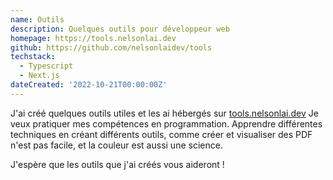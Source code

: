```yaml
---
name: Outils
description: Quelques outils pour développeur web
homepage: https://tools.nelsonlai.dev
github: https://github.com/nelsonlaidev/tools
techstack:
  - Typescript
  - Next.js
dateCreated: '2022-10-21T00:00:00Z'
---
```


J'ai créé quelques outils utiles et les ai hébergés sur [tools.nelsonlai.dev](https://tools.nelsonlai.dev) Je veux pratiquer mes compétences en programmation. Apprendre différentes techniques en créant différents outils, comme créer et visualiser des PDF n'est pas facile, et la couleur est aussi une science.

J'espère que les outils que j'ai créés vous aideront !